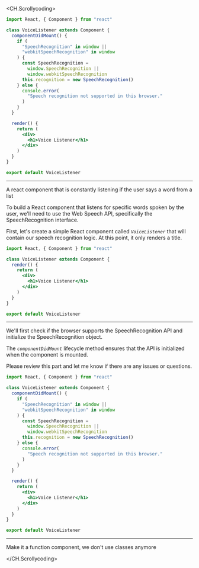 
<CH.Scrollycoding>

<p />

```jsx voice.jsx
import React, { Component } from "react"

class VoiceListener extends Component {
  componentDidMount() {
    if (
      "SpeechRecognition" in window ||
      "webkitSpeechRecognition" in window
    ) {
      const SpeechRecognition =
        window.SpeechRecognition ||
        window.webkitSpeechRecognition
      this.recognition = new SpeechRecognition()
    } else {
      console.error(
        "Speech recognition not supported in this browser."
      )
    }
  }

  render() {
    return (
      <div>
        <h1>Voice Listener</h1>
      </div>
    )
  }
}

export default VoiceListener
```

---

<Question>
  A react component that is constantly listening if the user
  says a word from a list
</Question>

<Answer>

To build a React component that listens for specific words spoken by the user, we'll need to use the Web Speech API, specifically the SpeechRecognition interface.

First, let's create a simple React component called _`VoiceListener`_ that will contain our speech recognition logic. At this point, it only renders a title.

</Answer>

```jsx voice.jsx
import React, { Component } from "react"

class VoiceListener extends Component {
  render() {
    return (
      <div>
        <h1>Voice Listener</h1>
      </div>
    )
  }
}

export default VoiceListener
```

---

<Answer>

We'll first check if the browser supports the SpeechRecognition API and initialize the SpeechRecognition object.

The _`componentDidMount`_ lifecycle method ensures that the API is initialized when the component is mounted.

Please review this part and let me know if there are any issues or questions.

</Answer>

```jsx voice.jsx
import React, { Component } from "react"

class VoiceListener extends Component {
  componentDidMount() {
    if (
      "SpeechRecognition" in window ||
      "webkitSpeechRecognition" in window
    ) {
      const SpeechRecognition =
        window.SpeechRecognition ||
        window.webkitSpeechRecognition
      this.recognition = new SpeechRecognition()
    } else {
      console.error(
        "Speech recognition not supported in this browser."
      )
    }
  }

  render() {
    return (
      <div>
        <h1>Voice Listener</h1>
      </div>
    )
  }
}

export default VoiceListener
```

---

<Question>

Make it a function component, we don't use classes anymore

</Question>

<Answer thinking />

</CH.Scrollycoding>
